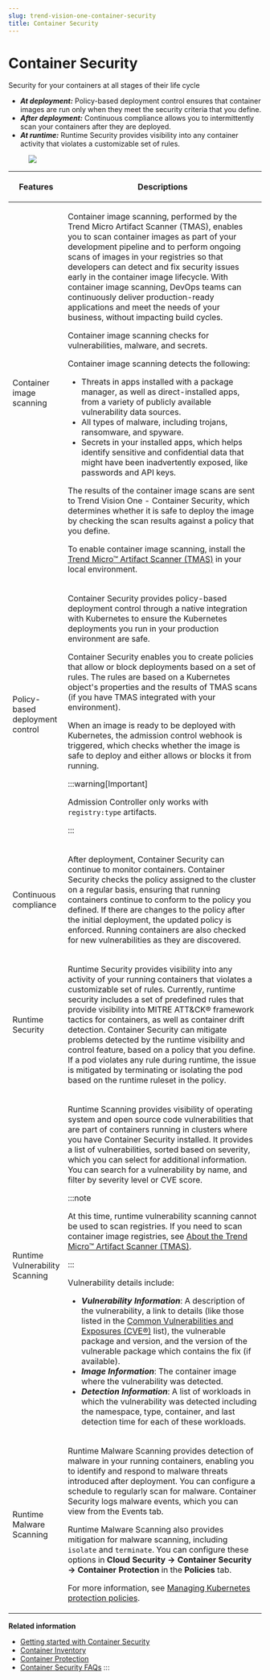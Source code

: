 ```yaml
---
slug: trend-vision-one-container-security
title: Container Security
---
```

# Container Security

Security for your containers at all stages of their life cycle

- ***At deployment:*** Policy-based deployment control ensures that container images are run only when they meet the security criteria that you define.
- ***After deployment:*** Continuous compliance allows you to intermittently scan your containers after they are deployed.
- ***At runtime:*** Runtime Security provides visibility into any container activity that violates a customizable set of rules.

<figure>
<img src="./images/lifecycle=b8403765-1fc9-47cd-b9ee-072f49b2990b.webp" />
</figure>

<table>
<colgroup>
<col style="width: 20%" />
<col style="width: 80%" />
</colgroup>
<thead>
<tr>
<th><p>Features</p></th>
<th><p>Descriptions</p></th>
</tr>
</thead>
<tbody>
<tr>
<td><p>Container image scanning</p></td>
<td><p>Container image scanning, performed by the Trend Micro Artifact Scanner (TMAS), enables you to scan container images as part of your development pipeline and to perform ongoing scans of images in your registries so that developers can detect and fix security issues early in the container image lifecycle. With container image scanning, DevOps teams can continuously deliver production-ready applications and meet the needs of your business, without impacting build cycles.</p>
<p>Container image scanning checks for vulnerabilities, malware, and secrets.</p>
<p>Container image scanning detects the following:</p>
<ul>
<li>Threats in apps installed with a package manager, as well as direct-installed apps, from a variety of publicly available vulnerability data sources.</li>
<li>All types of malware, including trojans, ransomware, and spyware.</li>
<li>Secrets in your installed apps, which helps identify sensitive and confidential data that might have been inadvertently exposed, like passwords and API keys.</li>
</ul>
<p>The results of the container image scans are sent to Trend Vision One - Container Security, which determines whether it is safe to deploy the image by checking the scan results against a policy that you define.</p>
<p>To enable container image scanning, install the <a href="trend-vision-one-artifact-scanner-tmas">Trend Micro™ Artifact Scanner (TMAS)</a> in your local environment.</p></td>
</tr>
<tr>
<td><p>Policy-based deployment control</p></td>
<td><p>Container Security provides policy-based deployment control through a native integration with Kubernetes to ensure the Kubernetes deployments you run in your production environment are safe.</p>
<p>Container Security enables you to create policies that allow or block deployments based on a set of rules. The rules are based on a Kubernetes object's properties and the results of TMAS scans (if you have TMAS integrated with your environment).</p>
<p>When an image is ready to be deployed with Kubernetes, the admission control webhook is triggered, which checks whether the image is safe to deploy and either allows or blocks it from running.</p>


:::warning[Important]

Admission Controller only works with <code>registry:type</code> artifacts.


:::

</td>
</tr>
<tr>
<td><p>Continuous compliance</p></td>
<td><p>After deployment, Container Security can continue to monitor containers. Container Security checks the policy assigned to the cluster on a regular basis, ensuring that running containers continue to conform to the policy you defined. If there are changes to the policy after the initial deployment, the updated policy is enforced. Running containers are also checked for new vulnerabilities as they are discovered.</p></td>
</tr>
<tr>
<td><p>Runtime Security</p></td>
<td><p>Runtime Security provides visibility into any activity of your running containers that violates a customizable set of rules. Currently, runtime security includes a set of predefined rules that provide visibility into MITRE ATT&amp;CK® framework tactics for containers, as well as container drift detection. Container Security can mitigate problems detected by the runtime visibility and control feature, based on a policy that you define. If a pod violates any rule during runtime, the issue is mitigated by terminating or isolating the pod based on the runtime ruleset in the policy.</p></td>
</tr>
<tr>
<td><p>Runtime Vulnerability Scanning</p></td>
<td><p>Runtime Scanning provides visibility of operating system and open source code vulnerabilities that are part of containers running in clusters where you have Container Security installed. It provides a list of vulnerabilities, sorted based on severity, which you can select for additional information. You can search for a vulnerability by name, and filter by severity level or CVE score.</p>


:::note

<p>At this time, runtime vulnerability scanning cannot be used to scan registries. If you need to scan container image registries, see <a href="trend-vision-one-artifact-scanner-tmas">About the Trend Micro™ Artifact Scanner (TMAS)</a>.</p>


:::


<p>Vulnerability details include:</p>
<ul>
<li><strong><em>Vulnerability Information</em></strong>: A description of the vulnerability, a link to details (like those listed in the <a href="https://www.cve.org">Common Vulnerabilities and Exposures (CVE®)</a> list), the vulnerable package and version, and the version of the vulnerable package which contains the fix (if available).</li>
<li><strong><em>Image Information</em></strong>: The container image where the vulnerability was detected.</li>
<li><strong><em>Detection Information</em></strong>: A list of workloads in which the vulnerability was detected including the namespace, type, container, and last detection time for each of these workloads.</li>
</ul></td>
</tr>
<tr>
<td><p>Runtime Malware Scanning</p></td>
<td><p>Runtime Malware Scanning provides detection of malware in your running containers, enabling you to identify and respond to malware threats introduced after deployment. You can configure a schedule to regularly scan for malware. Container Security logs malware events, which you can view from the Events tab.</p>
<p>Runtime Malware Scanning also provides mitigation for malware scanning, including <code>isolate</code> and <code>terminate</code>. You can configure these options in <strong>Cloud Security → Container Security → Container Protection</strong> in the <strong>Policies</strong> tab.</p>
<p>For more information, see <a href="trend-vision-one-kubernetes-protection-policies">Managing Kubernetes protection policies</a>.</p></td>
</tr>
</tbody>
</table>

**Related information**

- [Getting started with Container Security](get-started-container-security.md "Connect Amazon ECS or Kubernetes clusters and create protection policies to start monitoring your container environment with Container Security.")
- [Container Inventory](container-inventory.md "Connect Kubernetes and Amazon ECS clusters, deploy Container Protection policies and proxy settings, create and manage Kubernetes cluster groups, and monitor your container environment from Container Inventory.")
- [Container Protection](container-protection.md "Configure security policies and Runtime Scanning rulesets, monitor vulnerability detections and security events, and access the Artifact Scanner for pre-runtime scanning of your Kubernetes clusters using the Container Protection screen.")
- [Container Security FAQs](container-security-faqs.mdx)
:::
